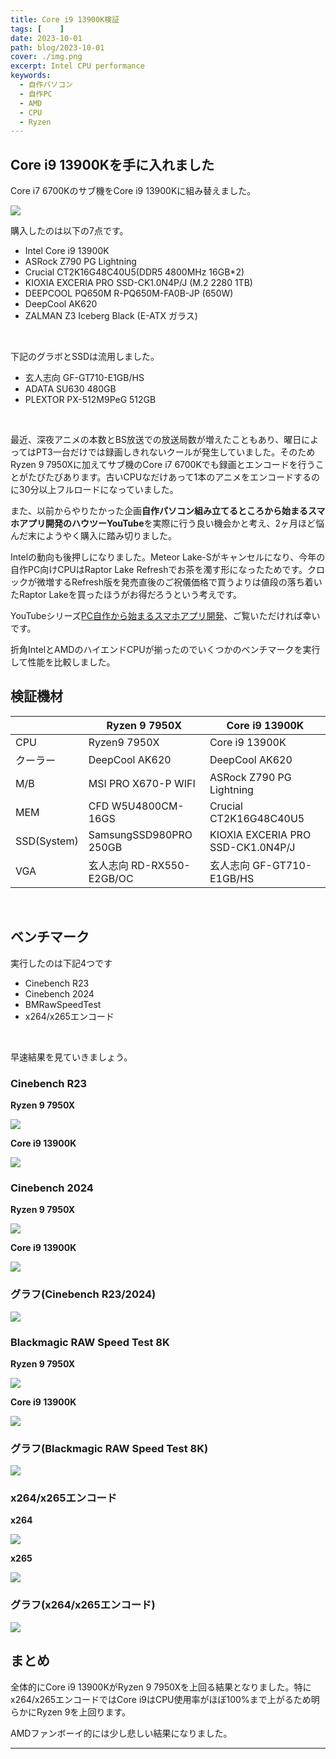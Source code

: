 ```yaml
---
title: Core i9 13900K検証
tags: [    ]
date: 2023-10-01
path: blog/2023-10-01
cover: ./img.png
excerpt: Intel CPU performance
keywords:
  - 自作パソコン
  - 自作PC
  - AMD
  - CPU
  - Ryzen
---
```


## Core i9 13900Kを手に入れました

Core i7 6700Kのサブ機をCore i9 13900Kに組み替えました。

![](./img1.png)

購入したのは以下の7点です。

- Intel Core i9 13900K
- ASRock Z790 PG Lightning
- Crucial CT2K16G48C40U5(DDR5 4800MHz 16GB*2)
- KIOXIA EXCERIA PRO SSD-CK1.0N4P/J (M.2 2280 1TB)
- DEEPCOOL PQ650M R-PQ650M-FA0B-JP (650W)
- DeepCool AK620
- ZALMAN Z3 Iceberg Black (E-ATX ガラス)

<br/>

下記のグラボとSSDは流用しました。

- 玄人志向 GF-GT710-E1GB/HS
- ADATA SU630 480GB
- PLEXTOR PX-512M9PeG 512GB

<br/>

最近、深夜アニメの本数とBS放送での放送局数が増えたこともあり、曜日によってはPT3一台だけでは録画しきれないクールが発生していました。そのためRyzen 9 7950Xに加えてサブ機のCore i7 6700Kでも録画とエンコードを行うことがたびたびあります。古いCPUなだけあって1本のアニメをエンコードするのに30分以上フルロードになっていました。

また、以前からやりたかった企画**自作パソコン組み立てるところから始まるスマホアプリ開発のハウツーYouTube**を実際に行う良い機会かと考え、2ヶ月ほど悩んだ末にようやく購入に踏み切りました。

Intelの動向も後押しになりました。Meteor Lake-Sがキャンセルになり、今年の自作PC向けCPUはRaptor Lake Refreshでお茶を濁す形になったためです。クロックが微増するRefresh版を発売直後のご祝儀価格で買うよりは値段の落ち着いたRaptor Lakeを買ったほうがお得だろうという考えです。

YouTubeシリーズ[PC自作から始まるスマホアプリ開発](https://www.youtube.com/watch?v=bhzWqlPCxIg&list=PLCulJu7bwJxeoiTXDqgKyaijxsyoc_bva)、ご覧いただければ幸いです。

折角IntelとAMDのハイエンドCPUが揃ったのでいくつかのベンチマークを実行して性能を比較しました。

## 検証機材

|           | Ryzen 9 7950X | Core i9 13900K|
|-----------|------------|------------|
| CPU      | Ryzen9 7950X | Core i9 13900K |
| クーラー  | DeepCool AK620 | DeepCool AK620 |
| M/B | MSI PRO X670-P WIFI | ASRock Z790 PG Lightning |
| MEM | CFD W5U4800CM-16GS | Crucial CT2K16G48C40U5 |
| SSD(System) | SamsungSSD980PRO 250GB| KIOXIA EXCERIA PRO SSD-CK1.0N4P/J |
| VGA | 玄人志向 RD-RX550-E2GB/OC | 玄人志向 GF-GT710-E1GB/HS |

<br/>

## ベンチマーク

実行したのは下記4つです

- Cinebench R23
- Cinebench 2024
- BMRawSpeedTest
- x264/x265エンコード

<br/>

早速結果を見ていきましょう。

### Cinebench R23

**Ryzen 9 7950X**

![](./img2.jpg)

**Core i9 13900K**

![](./img3.jpg)

### Cinebench 2024

**Ryzen 9 7950X**

![](./img4.jpg)

**Core i9 13900K**

![](./img5.jpg)

### グラフ(Cinebench R23/2024)

![](./img6.png)

### Blackmagic RAW Speed Test 8K

**Ryzen 9 7950X**

![](./img7.jpg)

**Core i9 13900K**

![](./img8.jpg)

### グラフ(Blackmagic RAW Speed Test 8K)

![](./img9.png)

### x264/x265エンコード

**x264**

![](./img10.jpg)

**x265**

![](./img11.jpg)

### グラフ(x264/x265エンコード)

![](./img12.png)

## まとめ

全体的にCore i9 13900KがRyzen 9 7950Xを上回る結果となりました。特にx264/x265エンコードではCore i9はCPU使用率がほぼ100%まで上がるため明らかにRyzen 9を上回ります。

AMDファンボーイ的には少し悲しい結果になりました。

---